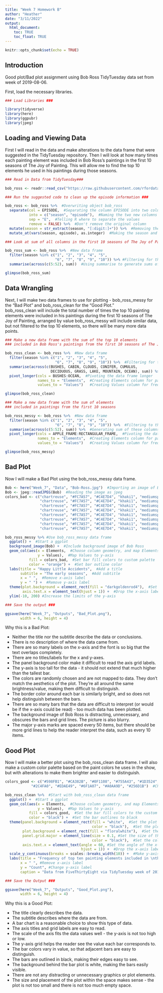 ```yaml
---
title: "Week 7 Homework B"
author: "Heather"
date: "3/11/2022"
output: 
  html_document:
    toc: TRUE
    toc_float: TRUE
---
```


```r
knitr::opts_chunk$set(echo = TRUE)
```

## Introduction

Good plot/Bad plot assignment using Bob Ross TidyTuesday data set from week of 2019-08-06. 

First, load the necessary libraries. 

```r
### Load Libraries ###

library(tidyverse)
library(here)
library(ggpubr)
library(jpeg)
```

## Loading and Viewing Data

First I will read in the data and make alterations to the data frame that were
suggested in the TidyTuesday repository. Then I will look at how many times
each painting element was included in Bob Ross's paintings in the first 10 seasons
of The Joy of Painting. This will allow me to find the top 10 elements he used
in his paintings during those seasons. 

```r
### Read in Data from TidyTuesday###

bob_ross <- readr::read_csv("https://raw.githubusercontent.com/rfordatascience/tidytuesday/master/data/2019/2019-08-06/bob-ross.csv")

### Run the suggested code to clean up the episode information ###

bob_ross <- bob_ross %>%  #Overwriting object bob_ross
  separate(col = EPISODE,  #Separating the column EPISODE into two columns
           into = c("season", "episode"),  #Naming the two new columns
           sep = "E",  #Telling R where to separate the values
           remove = FALSE) %>%  #Don't remove the original column
  mutate(season = str_extract(season, "[:digit:]+")) %>%  #Removing the "S" from the season values so that only the number corresponding to season remains
  mutate_at(vars(season, episode), as.integer)  #Making the season and episode columns into integer columns rather than character

### Look at sum of all columns in the first 10 seasons of The Joy of Painting

bob_ross_sum <- bob_ross %>%  #New data frame 
  filter(season %in% c("1", "2", "3", "4", "5", 
                       "6", "7", "8", "9", "10")) %>% #Filtering for the first 10 seasons of the show
  summarise(across(c(5:52), sum))  #Using summarise to generate sums of column values

glimpse(bob_ross_sum)


```


## Data Wrangling

Next, I will make two data frames to use for plotting - bob_ross_messy for the "Bad Plot"
and bob_ross_clean for the "Good Plot."  
bob_ross_clean will include the total number of times the top 10 painting elements were 
included in his paintings during the first 10 seasons of The Joy of Painting, arranged 
by value
bob_ross_messy will include similar data, but not filtered to the top 10 elements, so there will be many more data points. 

```r
### Make a new data frame with the sum of the top 10 elements
### included in Bob Ross's paintings from the first 10 seasons of The Joy of Painting

bob_ross_clean <- bob_ross %>%  #New data frame
  filter(season %in% c("1", "2", "3", "4", "5", 
                       "6", "7", "8", "9", "10")) %>%  #Filtering for the first 10 seasons
  summarise(across(c(BUSHES, CABIN, CLOUDS, CONIFER, CUMULUS, 
                     DECIDUOUS, GRASS, LAKE, MOUNTAIN, OCEAN), sum)) %>% #Want sum of these top ten elements featured in Bob Ross's paintings
  pivot_longer(cols = BUSHES:OCEAN,  #Pivoting the data frame longer
               names_to = "Elements",  #Creating Elements column for painting elements
               values_to = "Values")   #Creating Values column for frequency of those painting elements

glimpse(bob_ross_clean)

### Make a new data frame with the sum of elements
### included in paintings from the first 10 seasons

bob_ross_messy <- bob_ross %>%  #New data frame
  filter(season %in% c("1", "2", "3", "4", "5", 
                       "6", "7", "8", "9", "10")) %>%  #Filtering to the first 10 seasons
  summarise(across(c(5:52), sum)) %>%  #Generating sum of these columns
  pivot_longer(cols = APPLE_FRAME:RECTANGULAR_FRAME,  #Pivoting the data frame longer
               names_to = "Elements",  #Creating Elements column for painting elements
               values_to = "Values")   #Creating Values column for frequency of those painting elements

glimpse(bob_ross_messy)
```

## Bad Plot

Now I will make a Bad Plot using the bob_ross_messy data frame. 

```r
Bob <- here("Week_7", "Data", "Bob-Ross.jpg")  #Importing an image of Bob Ross
Bob <- jpeg::readJPEG(Bob)  #Reading the image as jpeg
colors_bad <- c("chartreuse", "#FC7A57", "#C4E7D4", "khaki1", "mediumspringgreen", "mistyrose",
                "chartreuse", "#FC7A57", "#C4E7D4", "khaki1", "mediumspringgreen", "mistyrose",
                "chartreuse", "#FC7A57", "#C4E7D4", "khaki1", "mediumspringgreen", "mistyrose",
                "chartreuse", "#FC7A57", "#C4E7D4", "khaki1", "mediumspringgreen", "mistyrose",
                "chartreuse", "#FC7A57", "#C4E7D4", "khaki1", "mediumspringgreen", "mistyrose",
                "chartreuse", "#FC7A57", "#C4E7D4", "khaki1", "mediumspringgreen", "mistyrose",
                "chartreuse", "#FC7A57", "#C4E7D4", "khaki1", "mediumspringgreen", "mistyrose",
                "chartreuse", "#FC7A57", "#C4E7D4", "khaki1", "mediumspringgreen", "mistyrose") #Making a custom color palette designed for 48 bars by repeating 6 colors 8 times

bob_ross_messy %>% #Use bob_ross_messy data frame
  ggplot() +  #Start a ggplot
  background_image(Bob) +  #Include background image of Bob Ross
  geom_col(aes(x = Elements,  #Choose column geometry, and map Elements to x-axis
               y = Values),  #Map Values to y-axis
           fill = colors_bad,  #Set bar fill colors to custom palette
           color = "orange") +  #Set bar outline color
  labs(title = "Happy Little Accidents",  #Add a title
       subtitle = "The early seasons",  #Add subtitle
       x = " ",  #Remove x-axis label
       y = " ") +  #Remove y-axis label
  theme(plot.background = element_rect(fill = "darkgoldenrod4"),  #Set the plot background color
        axis.text.x = element_text(hjust = 1)) +  #Drop the x-axis labels to below the plot border
  ylim(-10, 200) #Increase the limits of the y-axis

### Save the output ###

ggsave(here("Week_7", "Outputs", "Bad_Plot.png"),
       width = 6, height = 4)

```

Why this is a Bad Plot:  

* Neither the title nor the subtitle describe the data or conclusions. 
* There is no description of where the data came from. 
* There are so many labels on the x-axis and the font is so big that the text overlaps completely. 
* There are no titles/labels for the x and y-axes.
* The panel background color make it difficult to read the axis grid labels. 
* The y-axis is too tall for the data - it should not extend that much higher than the tallest bar.
* The colors are randomly chosen and are not mapped to data. They don't match the aesthetics of the plot. They're all around the same brightness/value, making them difficult to distinguish. 
* The border color around each bar is similarly bright, and so does not help distinguish between the bars. 
* There are so many bars that the data are difficult to interpret (or would be if the x-axis could be read) - too much data has been plotted.
* The background image of Bob Ross is distracting, unnecessary, and obscures the bars and grid lines. The picture is also blurry. 
* The major y-axis marks are spaced every 50 items, but there should be more grid lines to help the reader interpret the data, such as every 10 items. 

## Good Plot

Now I will make a better plot using the bob_ross_clean data frame. I will also make a custom color palette based on the paint colors he uses in the show, but with alterations to make them brighter and easier to distinguish. 

```r
colors_good <- c("#598FB1", "#CA382B", "#0F1108", "#755A43", "#1D3524", 
            "#2C4FA0", "#EDAE49", "#6F1A07", "#A0AA9D", "#256D1B")  #Choose a custom color palette

bob_ross_clean %>%  #Start with bob_ross_clean data frame
  ggplot() +  #Start a ggplot
  geom_col(aes(x = Elements,  #Choose column geometry, and map Elements to x-axis
               y = Values),  #Map Values to y-axis
           fill = colors_good,  #Set the bar fill colors to the custom palette
           color = "black") +  #Set the bar outlines to black 
  theme(panel.background = element_rect(fill = "white",  #Set the plot panel background to white
                                        color = "black"),  #Set the plot panel border to black
        plot.background = element_rect(fill = "floralwhite"),  #Set the plot background to floral white
        panel.grid.major = element_line(size = 0.1, #Set the size of the major grid lines
                                        color = "black"),  #Set the color of the major grid lines to black
        axis.text.x = element_text(angle = 60, #Set the angle of the x-axis labels to 60 degrees
                                   hjust = 1)) +  #Drop the x-axis labels to below the plot border
  scale_y_continuous(breaks = scales::breaks_width(10)) +  #Make y-axis major grid lines every 10 items
  labs(title = "Frequency of top ten painting elements included in \nthe first ten seasons of Bob Ross's show, The Joy of Painting", #Add title
       x = " ", #Remove x-axis label
       y = "Count", #Change y-axis label
       caption = "Data from FiveThirtyEight via TidyTuesday week of 2019-08-06")  #Add a caption with the data source

### Save the Output ###

ggsave(here("Week_7", "Outputs", "Good_Plot.png"),
       width = 6, height = 4)
```

Why this is a Good Plot:

* The title clearly describes the data. 
* The subtitle describes where the data are from. 
* A bar chart is a reasonable choice to show this type of data. 
* The axis titles and grid labels are easy to read. 
* The scale of the axis fits the data values well - the y-axis is not too high or low. 
* The y-axis grid helps the reader see the value each bar corresponds to. 
* The bar colors vary in value, so that adjacent bars are easy to distinguish. 
* The bars are outlined in black, making their edges easy to see. 
* The background behind the bar plot is white, making the bars easily visible. 
* There are not any distracting or unnecessary graphics or plot elements. 
* The size and placement of the plot within the space makes sense - the plot is not too small and there is not too much empty space. 

